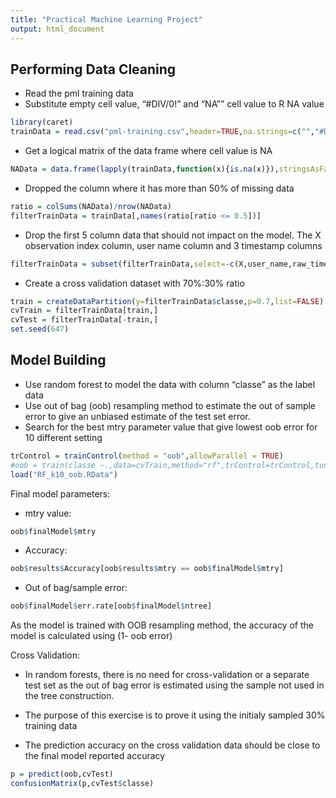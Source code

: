 ```yaml
---
title: "Practical Machine Learning Project"
output: html_document
---
```


Performing Data Cleaning
--------------------------
- Read the pml training data 
- Substitute empty cell value, "#DIV/0!" and "NA"" cell value to R NA value
```r
library(caret)
trainData = read.csv("pml-training.csv",header=TRUE,na.strings=c("","#DIV/0!","NA"))
```
- Get a logical matrix of the data frame where cell value is NA 
```r
NAData = data.frame(lapply(trainData,function(x){is.na(x)}),stringsAsFactors=FALSE)
```
- Dropped the column where it has more than 50% of missing data
```r
ratio = colSums(NAData)/nrow(NAData)
filterTrainData = trainData[,names(ratio[ratio <= 0.5])]
```
- Drop the first 5 column data that should not impact on the model. The X observation index column, user name column and 3 timestamp columns
```r
filterTrainData = subset(filterTrainData,select=-c(X,user_name,raw_timestamp_part_1,raw_timestamp_part_2,cvtd_timestamp))
```
- Create a cross validation dataset with 70%:30% ratio
```r
train = createDataPartition(y=filterTrainData$classe,p=0.7,list=FALSE)
cvTrain = filterTrainData[train,]
cvTest = filterTrainData[-train,]
set.seed(647)
```

Model Building
--------------
- Use random forest to model the data with column "classe" as the label data
- Use out of bag (oob) resampling method to estimate the out of sample error to give an unbiased estimate of the test set error.
- Search for the best mtry parameter value that give lowest oob error for 10 different setting  
```r
trControl = trainControl(method = "oob",allowParallel = TRUE)
#oob = train(classe ~.,data=cvTrain,method="rf",trControl=trControl,tuneLength=10,verbose=TRUE)
load("RF_k10_oob.RData")
```
Final model parameters:

- mtry value:
```r
oob$finalModel$mtry
```
- Accuracy:
```r
oob$results$Accuracy[oob$results$mtry == oob$finalModel$mtry]
```
- Out of bag/sample error:
```r
oob$finalModel$err.rate[oob$finalModel$ntree]
```
As the model is trained with OOB resampling method, the accuracy of the model is calculated using (1- oob error)

Cross Validation:

- In random forests, there is no need for cross-validation or a separate test set as the out of bag error is estimated using the sample not used in the tree construction.

- The purpose of this exercise is to prove it using the initialy sampled 30% training data
- The prediction accuracy on the cross validation data should be close to the final model reported accuracy
```r
p = predict(oob,cvTest)
confusionMatrix(p,cvTest$classe)
```

